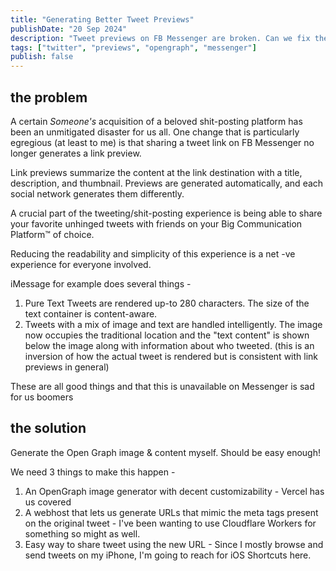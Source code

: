 ```yaml
---
title: "Generating Better Tweet Previews"
publishDate: "20 Sep 2024"
description: "Tweet previews on FB Messenger are broken. Can we fix them?"
tags: ["twitter", "previews", "opengraph", "messenger"]
publish: false
---
```


## the problem

A certain *Someone's* acquisition of a beloved shit-posting platform has been an unmitigated disaster for us all.
One change that is particularly egregious (at least to me) is that sharing a tweet link on FB Messenger no longer generates a link preview.

<Aside variant="info" title="What are Link Previews?">
	Link previews summarize the content at the link destination with a title, description, and thumbnail. Previews are generated automatically, and each social network generates them differently.
</Aside>

A crucial part of the tweeting/shit-posting experience is being able to share your favorite unhinged tweets with friends on your Big Communication Platform™️ of choice.

Reducing the readability and simplicity of this experience is a net -ve experience for everyone involved.

iMessage for example does several things -
1. Pure Text Tweets are rendered up-to 280 characters. The size of the text container is content-aware.
2. Tweets with a mix of image and text are handled intelligently. The image now occupies the traditional location and the "text content" is shown below the image along with information about who tweeted. (this is an inversion of how the actual tweet is rendered but is consistent with link previews in general)

These are all good things and that this is unavailable on Messenger is sad for us boomers

## the solution

Generate the Open Graph image & content myself. Should be easy enough!

We need 3 things to make this happen -

1. An OpenGraph image generator with decent customizability - Vercel has us covered
2. A webhost that lets us generate URLs that mimic the meta tags present on the original tweet - I've been wanting to use Cloudflare Workers for something so might as well.
3. Easy way to share tweet using the new URL - Since I mostly browse and send tweets on my iPhone, I'm going to reach for iOS Shortcuts here.
